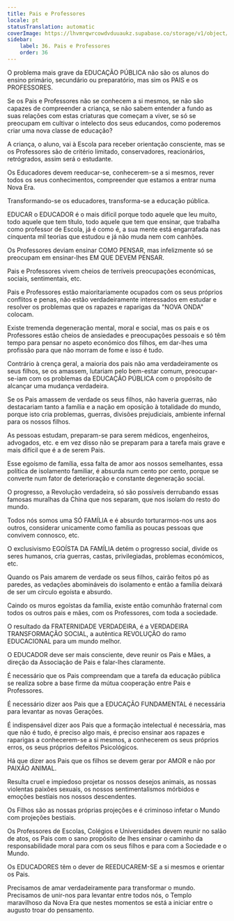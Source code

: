 ```yaml
---
title: Pais e Professores
locale: pt
statusTranslation: automatic
coverImage: https://lhvmrqwrcowdvduuaukz.supabase.co/storage/v1/object/public/strapi-uploads/small_cover-educacion-fundamental.webp-2d51a7828a2b1309555be27f7e2a61a0.webp
sidebar:
    label: 36. Pais e Professores
    order: 36
---
```

O problema mais grave da EDUCAÇÃO PÚBLICA não são os alunos do ensino primário, secundário ou preparatório, mas sim os PAIS e os PROFESSORES.

Se os Pais e Professores não se conhecem a si mesmos, se não são capazes de compreender a criança, se não sabem entender a fundo as suas relações com estas criaturas que começam a viver, se só se preocupam em cultivar o intelecto dos seus educandos, como poderemos criar uma nova classe de educação?

A criança, o aluno, vai à Escola para receber orientação consciente, mas se os Professores são de critério limitado, conservadores, reacionários, retrógrados, assim será o estudante.

Os Educadores devem reeducar-se, conhecerem-se a si mesmos, rever todos os seus conhecimentos, compreender que estamos a entrar numa Nova Era.

Transformando-se os educadores, transforma-se a educação pública.

EDUCAR o EDUCADOR é o mais difícil porque todo aquele que leu muito, todo aquele que tem título, todo aquele que tem que ensinar, que trabalha como professor de Escola, já é como é, a sua mente está engarrafada nas cinquenta mil teorias que estudou e já não muda nem com canhões.

Os Professores deviam ensinar COMO PENSAR, mas infelizmente só se preocupam em ensinar-lhes EM QUE DEVEM PENSAR.

Pais e Professores vivem cheios de terríveis preocupações económicas, sociais, sentimentais, etc.

Pais e Professores estão maioritariamente ocupados com os seus próprios conflitos e penas, não estão verdadeiramente interessados em estudar e resolver os problemas que os rapazes e raparigas da "NOVA ONDA" colocam.

Existe tremenda degeneração mental, moral e social, mas os pais e os Professores estão cheios de ansiedades e preocupações pessoais e só têm tempo para pensar no aspeto económico dos filhos, em dar-lhes uma profissão para que não morram de fome e isso é tudo.

Contrário à crença geral, a maioria dos pais não ama verdadeiramente os seus filhos, se os amassem, lutariam pelo bem-estar comum, preocupar-se-iam com os problemas da EDUCAÇÃO PÚBLICA com o propósito de alcançar uma mudança verdadeira.

Se os Pais amassem de verdade os seus filhos, não haveria guerras, não destacariam tanto a família e a nação em oposição à totalidade do mundo, porque isto cria problemas, guerras, divisões prejudiciais, ambiente infernal para os nossos filhos.

As pessoas estudam, preparam-se para serem médicos, engenheiros, advogados, etc. e em vez disso não se preparam para a tarefa mais grave e mais difícil que é a de serem Pais.

Esse egoísmo de família, essa falta de amor aos nossos semelhantes, essa política de isolamento familiar, é absurda num cento por cento, porque se converte num fator de deterioração e constante degeneração social.

O progresso, a Revolução verdadeira, só são possíveis derrubando essas famosas muralhas da China que nos separam, que nos isolam do resto do mundo.

Todos nós somos uma SÓ FAMÍLIA e é absurdo torturarmos-nos uns aos outros, considerar unicamente como família as poucas pessoas que convivem connosco, etc.

O exclusivismo EGOÍSTA DA FAMÍLIA detém o progresso social, divide os seres humanos, cria guerras, castas, privilegiadas, problemas económicos, etc.

Quando os Pais amarem de verdade os seus filhos, cairão feitos pó as paredes, as vedações abomináveis do isolamento e então a família deixará de ser um círculo egoísta e absurdo.

Caindo os muros egoístas da família, existe então comunhão fraternal com todos os outros pais e mães, com os Professores, com toda a sociedade.

O resultado da FRATERNIDADE VERDADEIRA, é a VERDADEIRA TRANSFORMAÇÃO SOCIAL, a autêntica REVOLUÇÃO do ramo EDUCACIONAL para um mundo melhor.

O EDUCADOR deve ser mais consciente, deve reunir os Pais e Mães, a direção da Associação de Pais e falar-lhes claramente.

É necessário que os Pais compreendam que a tarefa da educação pública se realiza sobre a base firme da mútua cooperação entre Pais e Professores.

É necessário dizer aos Pais que a EDUCAÇÃO FUNDAMENTAL é necessária para levantar as novas Gerações.

É indispensável dizer aos Pais que a formação intelectual é necessária, mas que não é tudo, é preciso algo mais, é preciso ensinar aos rapazes e raparigas a conhecerem-se a si mesmos, a conhecerem os seus próprios erros, os seus próprios defeitos Psicológicos.

Há que dizer aos Pais que os filhos se devem gerar por AMOR e não por PAIXÃO ANIMAL.

Resulta cruel e impiedoso projetar os nossos desejos animais, as nossas violentas paixões sexuais, os nossos sentimentalismos mórbidos e emoções bestiais nos nossos descendentes.

Os Filhos são as nossas próprias projeções e é criminoso infetar o Mundo com projeções bestiais.

Os Professores de Escolas, Colégios e Universidades devem reunir no salão de atos, os Pais com o sano propósito de lhes ensinar o caminho da responsabilidade moral para com os seus filhos e para com a Sociedade e o Mundo.

Os EDUCADORES têm o dever de REEDUCAREM-SE a si mesmos e orientar os Pais.

Precisamos de amar verdadeiramente para transformar o mundo. Precisamos de unir-nos para levantar entre todos nós, o Templo maravilhoso da Nova Era que nestes momentos se está a iniciar entre o augusto troar do pensamento.

